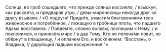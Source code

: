 Солнца, во гроб сошедшего, что прежде солнца *воссияло,* / взыскуя, как рассвета, и предваряя утро, / девы-мироносицы некогда друг ко другу взывали: / «О подруги! Приди́те, умасти́м благовониями тело живоносное и погребённое, / лежащую в гробнице плоть, что падшего Адама восставила. / Пойдёмте, словно волхвы́, поспешим к Нему, / и покло́нимся, и принесём миро / в дар Тому, Кто не пелена́ми повит, но обёрнут в плащаницу, / и оплачем Его, и воскликнем: “Восстань, о Владыка, // дару́ющий падшим воскресение!”»

